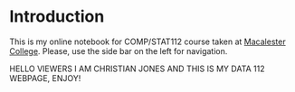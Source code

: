 # Introduction {.unnumbered}

This is my online notebook for COMP/STAT112 course taken at [Macalester College](https://www.macalester.edu/).  Please, use the side bar on the left for navigation.

HELLO VIEWERS I AM CHRISTIAN JONES AND THIS IS
MY DATA 112 WEBPAGE, ENJOY!
